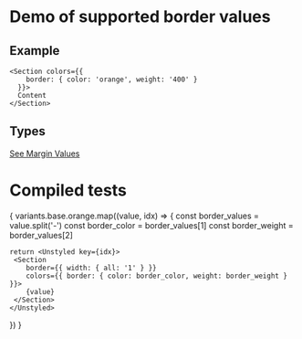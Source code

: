 
# Demo of supported border values

## Example
```
<Section colors={{
    border: { color: 'orange', weight: '400' }
  }}>
  Content
</Section>
```
## Types
[See Margin Values](https://github.com/bolanosdev/bennie-ui/blob/main/libraries/types/sizing/width.types.ts)


# Compiled tests
{
  variants.base.orange.map((value, idx) => {
    const border_values = value.split('-')
    const border_color = border_values[1]
    const border_weight = border_values[2]

    return <Unstyled key={idx}>
     <Section 
        border={{ width: { all: '1' } }}
        colors={{ border: { color: border_color, weight: border_weight } }}>
        {value}
     </Section> 
    </Unstyled>
  })
}


